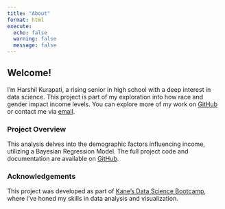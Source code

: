 ```yaml
---
title: "About"
format: html
execute: 
  echo: false    
  warning: false 
  message: false 
---
```


## Welcome!

I’m Harshil Kurapati, a rising senior in high school with a deep interest in data science. This project is part of my exploration into how race and gender impact income levels. You can explore more of my work on [GitHub](https://github.com/hkurapat) or contact me via [email](mailto:ckurapat@gmail.com).

### Project Overview

This analysis delves into the demographic factors influencing income, utilizing a Bayesian Regression Model. The full project code and documentation are available on [GitHub](https://github.com/hkurapat/income-prediction).

### Acknowledgements

This project was developed as part of [Kane’s Data Science Bootcamp](https://bootcamp.davidkane.info/), where I've honed my skills in data analysis and visualization.
